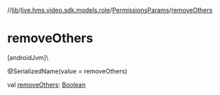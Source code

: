 //[lib](../../../index)/[live.hms.video.sdk.models.role](../index)/[PermissionsParams](index)/[removeOthers](remove-others)

# removeOthers

[androidJvm]\

@SerializedName(value = removeOthers)

val [removeOthers](remove-others): [Boolean](https://kotlinlang.org/api/latest/jvm/stdlib/kotlin/-boolean/index.html)
